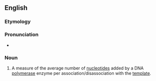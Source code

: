 ==English==
===Etymology===

{{suffix|processive|ity}}

===Pronunciation===

* {{a|US}} {{IPA|pɹɑsɛˈsɪvəti}}

===Noun===
{{en-noun|processivit|ies}}
{{wikipedia}}

#{{genetics}} A measure of the average number of [[nucleotide]]s added by a DNA [[polymerase]] enzyme per association/disassociation with the [[template]].